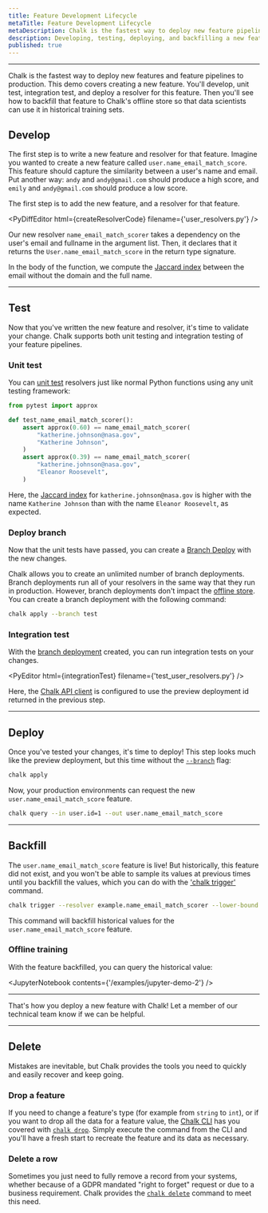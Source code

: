 ```yaml
---
title: Feature Development Lifecycle
metaTitle: Feature Development Lifecycle
metaDescription: Chalk is the fastest way to deploy new feature pipelines to production.
description: Developing, testing, deploying, and backfilling a new feature
published: true
---
```



---

Chalk is the fastest way to deploy new features and feature
pipelines to production.
This demo covers creating a new feature.
You'll develop, unit test, integration test,
and deploy a resolver for this feature.
Then you'll see how to backfill that feature
to Chalk's offline store so that data scientists
can use it in historical training sets.

## Develop

The first step is to write a new feature and resolver for that feature.
Imagine you wanted to create a new feature called `user.name_email_match_score`.
This feature should capture the similarity between a user's name and email.
Put another way:
`andy` and `andy@gmail.com` should produce a high score, and
`emily` and `andy@gmail.com` should produce a low score.

The first step is to add the new feature, and a resolver for that feature.

<PyDiffEditor html={createResolverCode} filename={'user_resolvers.py'} />

Our new resolver `name_email_match_scorer` takes a dependency on
the user's email and fullname in the argument list.
Then, it declares that it returns the `User.name_email_match_score`
in the return type signature.

In the body of the function, we compute the
[Jaccard index](https://en.wikipedia.org/wiki/Jaccard_index)
between the email without the domain and the full name.

---

## Test

Now that you've written the new feature and resolver, it's time
to validate your change.
Chalk supports both unit testing and integration testing of your
feature pipelines.

### Unit test

You can [unit test](/docs/unit-tests) resolvers just like normal
Python functions using any unit testing framework:

```py
from pytest import approx

def test_name_email_match_scorer():
    assert approx(0.60) == name_email_match_scorer(
        "katherine.johnson@nasa.gov",
        "Katherine Johnson",
    )
    assert approx(0.39) == name_email_match_scorer(
        "katherine.johnson@nasa.gov",
        "Eleanor Roosevelt",
    )
```

Here, the
[Jaccard index](https://en.wikipedia.org/wiki/Jaccard_index)
for `katherine.johnson@nasa.gov` is higher with the name
`Katherine Johnson` than with the name `Eleanor Roosevelt`,
as expected.

### Deploy branch

Now that the unit tests have passed,
you can create a [Branch Deploy](/docs/integration-tests#branch-deployments)
with the new changes.

Chalk allows you to create an unlimited number of branch deployments.
Branch deployments run all of your resolvers in the same way
that they run in production. However, branch deployments don't impact
the [offline store](/docs/query-offline). You can create a branch
deployment with the following command:

```bash
chalk apply --branch test
```

### Integration test

With the [branch deployment](/docs/integration-tests#branch-deployments) created, you can run integration tests
on your changes.

<PyEditor html={integrationTest} filename={'test_user_resolvers.py'} />

Here, the
[Chalk API client](/docs/query-basics)
is configured to use the preview deployment id returned
in the previous step.

---

## Deploy

Once you've tested your changes, it's time to deploy!
This step looks much like the preview deployment,
but this time without the [`--branch`](/cli/apply#branch) flag:

```bash
chalk apply
```

Now, your production environments can request the new
`user.name_email_match_score` feature.

```bash
chalk query --in user.id=1 --out user.name_email_match_score
```

---

## Backfill

The `user.name_email_match_score` feature is live!
But historically, this feature did not exist,
and you won't be able to sample its values at previous times
until you backfill the values, which you can do with the ['chalk trigger'](/cli/trigger) command.

```bash
chalk trigger --resolver example.name_email_match_scorer --lower-bound 2020-05-05T12:00:00+00:00 --persist-offline=True
```

This command will backfill historical values for the `user.name_email_match_score` feature.

### Offline training

With the feature backfilled, you can query
the historical value:

<JupyterNotebook contents={'/examples/jupyter-demo-2'} />

---

That's how you deploy a new feature with Chalk!
Let a member of our technical team know if we can be helpful.

---

## Delete

Mistakes are inevitable, but Chalk provides the tools you need to quickly and easily recover and keep going.

### Drop a feature

If you need to change a feature's type (for example from `string` to `int`), or if you want to drop all the data for a feature value, the [Chalk CLI](/cli/) has you covered with [`chalk drop`](/cli/drop).  Simply execute the command from the CLI and you'll have a fresh start to recreate the feature and its data as necessary.

### Delete a row

Sometimes you just need to fully remove a record from your systems, whether because of a GDPR mandated "right to forget" request or due to a business requirement. Chalk provides the [`chalk delete`](/cli/delete) command to meet this need.
